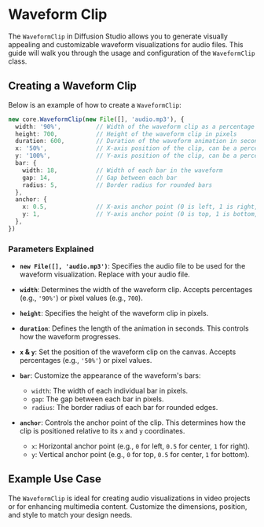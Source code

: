 # Waveform Clip

The `WaveformClip` in Diffusion Studio allows you to generate visually appealing and customizable waveform visualizations for audio files. This guide will walk you through the usage and configuration of the `WaveformClip` class.

## Creating a Waveform Clip

Below is an example of how to create a `WaveformClip`:

```typescript
new core.WaveformClip(new File([], 'audio.mp3'), {
  width: '90%',          // Width of the waveform clip as a percentage of the canvas or in pixels
  height: 700,           // Height of the waveform clip in pixels
  duration: 600,         // Duration of the waveform animation in seconds
  x: '50%',              // X-axis position of the clip, can be a percentage or pixel value
  y: '100%',             // Y-axis position of the clip, can be a percentage or pixel value
  bar: {
    width: 18,           // Width of each bar in the waveform
    gap: 14,             // Gap between each bar
    radius: 5,           // Border radius for rounded bars
  },
  anchor: {
    x: 0.5,              // X-axis anchor point (0 is left, 1 is right, 0.5 is center)
    y: 1,                // Y-axis anchor point (0 is top, 1 is bottom, 0.5 is center)
  },
})
```

### Parameters Explained

- **`new File([], 'audio.mp3')`**: Specifies the audio file to be used for the waveform visualization. Replace with your audio file.

- **`width`**: Determines the width of the waveform clip. Accepts percentages (e.g., `'90%'`) or pixel values (e.g., `700`).

- **`height`**: Specifies the height of the waveform clip in pixels.

- **`duration`**: Defines the length of the animation in seconds. This controls how the waveform progresses.

- **`x` & `y`**: Set the position of the waveform clip on the canvas. Accepts percentages (e.g., `'50%'`) or pixel values.

- **`bar`**: Customize the appearance of the waveform's bars:
  - `width`: The width of each individual bar in pixels.
  - `gap`: The gap between each bar in pixels.
  - `radius`: The border radius of each bar for rounded edges.

- **`anchor`**: Controls the anchor point of the clip. This determines how the clip is positioned relative to its `x` and `y` coordinates.
  - `x`: Horizontal anchor point (e.g., `0` for left, `0.5` for center, `1` for right).
  - `y`: Vertical anchor point (e.g., `0` for top, `0.5` for center, `1` for bottom).

## Example Use Case

The `WaveformClip` is ideal for creating audio visualizations in video projects or for enhancing multimedia content. Customize the dimensions, position, and style to match your design needs.
